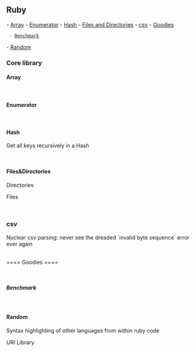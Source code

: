== Ruby ==
- [[#Array|Array]]
- [[#Enumerator|Enumerator]]
- [[#Hash|Hash]]
- [[#Files&Directories|Files and Directories]]
- [[#csv|csv]]
- [[#Goodies|Goodies]]
  - [[#Benchmark|Benchmark]]
- [[#Random|Random]]
<br/>

=== Core library ===

==== Array ====
{{{class="ruby"
# reject elements. Returns the array without the rejected elements.
  ["", "1", "2"].reject(&:empty?)

# Select elements. Returns an array.
  [10, 2, 1].select { |value| value >= 1 }

# Check elements against a condition. Returns a boolean.
  [132, 12, 0.5].any? { |value| value > 1 }

# Select a random element
  %w(one two three).sample

# Sort hashes
  [{ age: 12, name: "John" }, { age: 21, name: "Betty" }].sort_by { |value_hash| value_hash[:age] }
  
# Count the number of occurences
  %w(one two three one one).count("one") # > 3
}}}

<br/>

==== Enumerator ====
{{{class="ruby"
(1..4).each_with_object([]) { |item, ob| ob << item * 10 }
=> [10, 20, 30, 40]

> (1..4).each_with_object({}) { |i, ob| ob[i] = i * 10 }
=> {1=>10, 2=>20, 3=>30, 4=>40}
}}}

<br />

==== Hash ====
Get all keys recursively in a Hash

{{{class="ruby"
def get_all_keys(ha)
  ha.each_with_object([]) do |(key, value), keys|
    keys << key
    keys.concat(get_all_keys(value)) if value.is_a? Hash
  end
end
}}}

<br />

==== Files&Directories ====

Directories

{{{class="ruby"
Dir.pwd                             # Current directory
Dir.chdir "take_me_home/directory/" # Change directory
Dir.glob("*")                       # Array of files' name in pwd
Dir.glob('dir_name/**/*.{avi,m4a}') # Every avi and m4a files, including in sub-directories
Dir["/target_directory/*"]          # Array of files' path + name
}}}


Files

{{{class="ruby"
File.basename("my_code.rb")
}}}

<br/>

=== csv ===

Nuclear csv parsing: never see the dreaded `invalid byte sequence` error ever again

{{{class="ruby"
csv_file = File.read(file)
               .encode("UTF-8", "binary", invalid: :replace, undef: :replace, replace: "")
CSV.parse(csv_file, col_sep: ";", force_quotes: true, encoding: "utf-8")
}}}



<br />
==== Goodies ====

{{{class="ruby"
# Execute unix commands using backticks `. Returns a string
`wc -l line_count.csv`
}}}

<br/>

===== Benchmark =====
{{{class="ruby"
require "benchmark"

puts Benchmark.measure { "something".capitalize }

iterations = 1_000

Benchmark.bm(iterations) do |bm|
  bm.report "message here" do
    "something".capitalize
  end

  bm.report "another convoluted method" do
    "something"[0].upcase + "something"[1..-1]
  end
end
}}}

<br />

==== Random ====

Syntax highlighting of other languages from within ruby code

{{{class="ruby"
sql_query = <<-SQL
              SELECT * FROM users
              WHERE is_awesome IS true
            SQL
}}}

URI Library

{{{class="ruby"
URI.parse("http://www.github.com")
}}}
